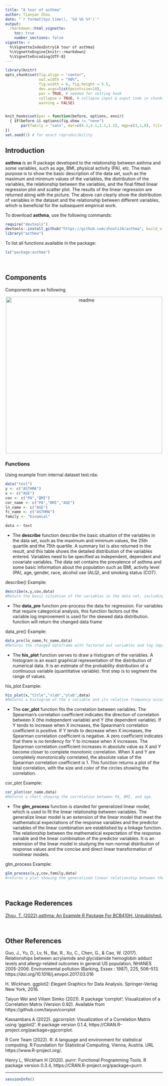 ```yaml
---
title: "A tour of asthma"
author: Tianyan Zhou
date: "`r format(Sys.time(), '%d %b %Y')`"
output: 
  rmarkdown::html_vignette:
    toc: true
    number_sections: false
vignette: >
  %\VignetteIndexEntry{A tour of asthma}
  %\VignetteEngine{knitr::rmarkdown}
  %\VignetteEncoding{UTF-8}
---
```


```r
library(knitr)
opts_chunk$set(fig.align = "center", 
               out.width = "90%",
               fig.width = 6, fig.height = 5.5,
               dev.args=list(pointsize=10),
               par = TRUE, # needed for setting hook 
               collapse = TRUE, # collapse input & ouput code in chunks
               warning = FALSE)


knit_hooks$set(par = function(before, options, envir)
  { if(before && options$fig.show != "none") 
       par(family = "sans", mar=c(4.1,4.1,1.1,1.1), mgp=c(3,1,0), tcl=-0.5)
})
set.seed(1) # for exact reproducibility
```

## Introduction

**asthma** is an R package developed to the relationship between asthma and some variables, such as age, BMI, physical activity (PA), etc. The main purpose is to show the basic description of the data set, such as the maximum and minimum values of the variables, the distribution of the variables, the relationship between the variables, and the final fitted linear regression plot and scatter plot. The results of the linear regression are returned along with the picture. The above can clearly show the distribution of variables in the dataset and the relationship between different variables, which is beneficial for the subsequent empirical work.

To download **asthma**, use the following commands:


```r
require("devtools")
devtools::install_github("https://github.com/zhouti34/asthma", build_vignettes = TRUE)
library("asthma")
```

To list all functions available in the package:
```r
ls("package:asthma")
```

<br>

## Components

Components are as following.

<div style="text-align:center"><img src="readme.png" alt="readme" width="500"/>

<div style="text-align:left">


### Functions

Using example from internal dataset test.rda:

```r
data("test")
y <- c("ASTHMA")
x <- c("AGE")
cov <- c("PA","BMI")
cor_name <- c("PA","BMI","AGE")
ln_name <- c("AGE")
fc_name <- c("ASTHMA")
family <- "binomial"

data <- test
```

* The **describe** function describe the basic situation of the variables in the data set, such as the maximum and minimum values, the 25th quartile and the 75th quartile. A summary list is also returned in the result, and this table shows the detailed distribution of the variables entered. Variables need to be specified as independent, dependent and covariate variables. The data set contains the prevalence of asthma and some basic information about the population such as
BMI, activity level (PA), age, gender, race, alcohol use (ALQ), and smoking status (COT).

describe() Example:

```r
describe(x,y,cov,data)
#Return the basic situation of the variables in the data set, including min, 1st quantile, median, mean, 3rd quantile, and max.
```

* The **data_pre** function pre-process the data for regression. For variables that require categorical analysis, this function factors out the variable.log improvement is used for the skewed data distribution. function will return the changed data frame

data_pre() Example:
```r
data_pre(ln_name,fc_name,data)
#Returns the changed dataframe with factored out variables and log improvements.
```

* The **his_plot** function serves to draw a histogram of the variables.
A histogram is an exact graphical representation of the distribution of numerical data. It is an estimate of the probability distribution of a continuous variable (quantitative variable). first step is to segment the range of values. 

his_plot Example:
```r
his_plot(x,"title","xlab","ylab",data)
#Returns a histogram of the x variable and its relative frequency occurred in the dataset specified.
```

* The **cor_plot** function fits the correlation between variables. The Spearman's correlation coefficient indicates the direction of correlation between X (the independent variable) and Y (the dependent variable). If Y tends to increase when X increases, the Spearman's correlation coefficient is positive. If Y tends to decrease when X increases, the Spearman correlation coefficient is negative. A zero coefficient indicates that there is no tendency for Y to increase when X increases. The Spearman correlation coefficient increases in absolute value as X and Y become closer to complete monotonic correlation. When X and Y are completely monotonically correlated, the absolute value of the Spearman correlation coefficient is 1. This function returns a plot of the total correlation, with the size and color of the circles showing the correlation.

cor_plot Example:
```r
cor_plot(cor_name,data)
#Returns a chart showing the correlation between PA, BMI, and age.
```

* The **glm_process** function is standed for generalized linear model, which is used to fit the linear relationship between variables. The generalize linear model is an extension of the linear model that meet the mathematical expectations of the response variables and the predictor variables of the linear combination are established by a linkage function. The relationship between the mathematical expectation of the response variable and the linear combination of the predictor variables. It is an extension of the linear model in studying the non-normal distribution of response values and the concise and direct linear transformation of nonlinear models.

glm_process Example:
```r
glm_process(x,y,cov,family,data)
#returns a plot showing the generalized linear relationship between the selected variables.
```

<br>

<div style="text-align:left">


## Package Rederences
[Zhou, T. (2022) asthma: An Example R Package For
  BCB410H. Unpublished.](https://github.com/zhouti34/asthma/tree/master)

<br>

## Other References

Guo, J., Yu, D., Lv, N., Bai, R., Xu, C., Chen, G., & Cao, W. (2017). Relationships between acrylamide and glycidamide hemoglobin adduct levels and allergy-related outcomes in general US population, NHANES 2005-2006. Environmental pollution (Barking, Essex : 1987), 225, 506–513. https://doi.org/10.1016/j.envpol.2017.03.016

H. Wickham. ggplot2: Elegant Graphics for Data Analysis. Springer-Verlag New York, 2016.

Taiyun Wei and Viliam Simko (2021). R package ‘corrplot’: Visualization of a Correlation Matrix (Version 0.92). Available from https://github.com/taiyun/corrplot

Kassambara A (2022). ggcorrplot: Visualization of a Correlation Matrix using ‘ggplot2’. R package version 0.1.4, https://CRAN.R-project.org/package=ggcorrplot.

R Core Team (2022). R: A language and environment for statistical computing. R Foundation for Statistical Computing, Vienna, Austria. URL https://www.R-project.org/.

Henry L, Wickham H (2020). purrr: Functional Programming Tools. R package version 0.3.4, https://CRAN.R-project.org/package=purrr.

----

```r
sessionInfo()
```

